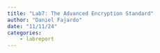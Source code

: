 ```yaml
---
title: "Lab7: The Advanced Encryption Standard"
author: "Daniel Fajardo"
date: "11/11/24"
categories:
    - labreport
---
```


